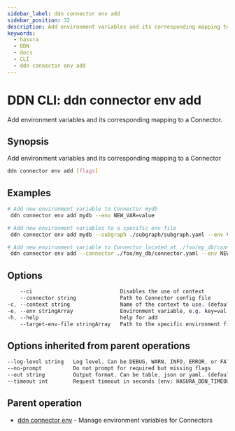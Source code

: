 ```yaml
---
sidebar_label: ddn connector env add
sidebar_position: 32
description: Add environment variables and its corresponding mapping to a Connector using the DDN CLI
keywords:
  - hasura
  - DDN
  - docs
  - CLI
  - ddn connector env add
---
```


# DDN CLI: ddn connector env add

Add environment variables and its corresponding mapping to a Connector.

## Synopsis

Add environment variables and its corresponding mapping to a Connector

```bash
ddn connector env add [flags]
```

## Examples

```bash
# Add new environment variable to Connector mydb
 ddn connector env add mydb --env NEW_VAR=value

# Add new environment variables to a specific env file
 ddn connector env add mydb --subgraph ./subgraph/subgraph.yaml --env VAR1=VAL1 --env VAR2=VAL2 --target-env-file .env.local

# Add new environment variable to Connector located at ./foo/my_db/connector.yaml
 ddn connector env add --connector ./foo/my_db/connector.yaml --env NEW_VAR=value
```

## Options

```sass
    --ci                            Disables the use of context
    --connector string              Path to Connector config file
-c, --context string                Name of the context to use. (default <current_context>)
-e, --env stringArray               Environment variable, e.g. key=val. Can be repeated to provide multiple env vars
-h, --help                          help for add
    --target-env-file stringArray   Path to the specific environment file to update (optional)
```

## Options inherited from parent operations

```sass
--log-level string   Log level. Can be DEBUG, WARN, INFO, ERROR, or FATAL. (default "INFO")
--no-prompt          Do not prompt for required but missing flags
--out string         Output format. Can be table, json or yaml. (default "table")
--timeout int        Request timeout in seconds [env: HASURA_DDN_TIMEOUT] (default 100)
```

## Parent operation

- [ddn connector env](/reference/cli/commands/ddn_connector_env) - Manage environment variables for Connectors
